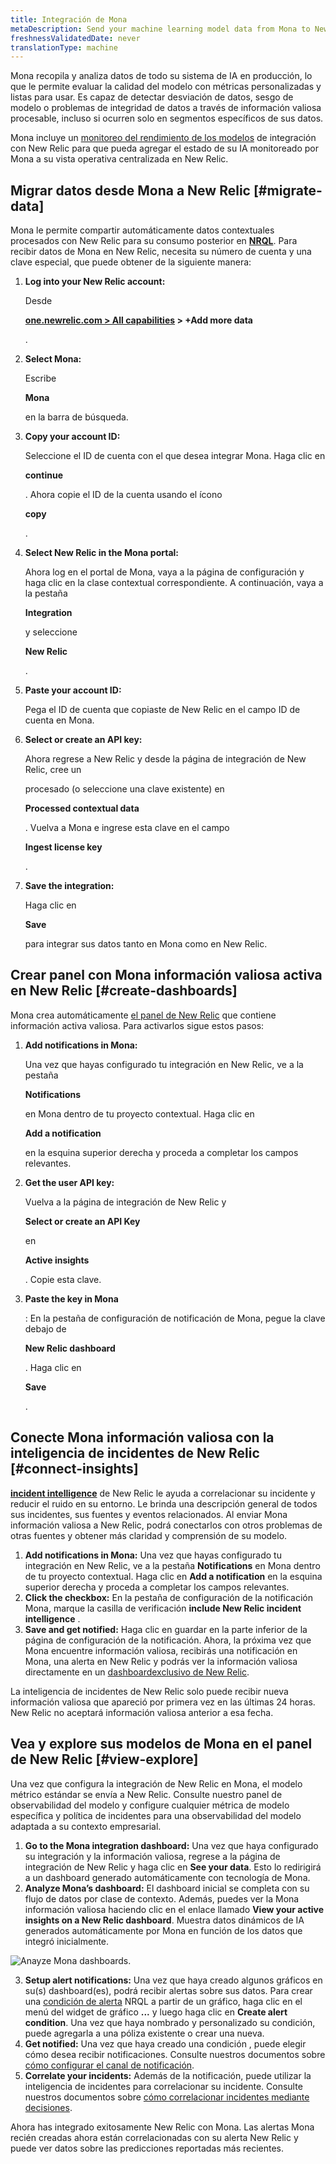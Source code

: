 ```yaml
---
title: Integración de Mona
metaDescription: Send your machine learning model data from Mona to New Relic to understand your model's performance.
freshnessValidatedDate: never
translationType: machine
---
```



Mona recopila y analiza datos de todo su sistema de IA en producción, lo que le permite evaluar la calidad del modelo con métricas personalizadas y listas para usar. Es capaz de detectar desviación de datos, sesgo de modelo o problemas de integridad de datos a través de información valiosa procesable, incluso si ocurren solo en segmentos específicos de sus datos.

Mona incluye un [monitoreo del rendimiento de los modelos](/docs/alerts-applied-intelligence/mlops/get-started/intro-mlops/) de integración con New Relic para que pueda agregar el estado de su IA monitoreado por Mona a su vista operativa centralizada en New Relic.

## Migrar datos desde Mona a New Relic [#migrate-data]

Mona le permite compartir automáticamente datos contextuales procesados con New Relic para su consumo posterior en <DoNotTranslate>**[NRQL](/docs/query-your-data/nrql-new-relic-query-language/get-started/nrql-syntax-clauses-functions/)**</DoNotTranslate>. Para recibir datos de Mona en New Relic, necesita su número de cuenta y una clave especial, que puede obtener de la siguiente manera:

1. <DoNotTranslate>**Log into your New Relic account:**</DoNotTranslate>

   Desde

   <DoNotTranslate>**[one.newrelic.com > All capabilities](https://one.newrelic.com/all-capabilities) > +Add more data**</DoNotTranslate>

   .

2. <DoNotTranslate>**Select Mona:**</DoNotTranslate>

   Escribe

   <DoNotTranslate>**Mona**</DoNotTranslate>

   en la barra de búsqueda.

3. <DoNotTranslate>**Copy your account ID:**</DoNotTranslate>

   Seleccione el ID de cuenta con el que desea integrar Mona. Haga clic en

   <DoNotTranslate>**continue**</DoNotTranslate>

   . Ahora copie el ID de la cuenta usando el ícono

   <DoNotTranslate>**copy**</DoNotTranslate>

   .

4. <DoNotTranslate>**Select New Relic in the Mona portal:**</DoNotTranslate>

   Ahora log en el portal de Mona, vaya a la página de configuración y haga clic en la clase contextual correspondiente. A continuación, vaya a la pestaña

   <DoNotTranslate>**Integration**</DoNotTranslate>

   y seleccione

   <DoNotTranslate>**New Relic**</DoNotTranslate>

   .

5. <DoNotTranslate>**Paste your account ID:**</DoNotTranslate>

   Pega el ID de cuenta que copiaste de New Relic en el campo ID de cuenta en Mona.

6. <DoNotTranslate>**Select or create an API key:**</DoNotTranslate>

   Ahora regrese a New Relic y desde la página de integración de New Relic, cree un

   <InlinePopover type="licenseKey"/>

   procesado (o seleccione una clave existente) en

   <DoNotTranslate>**Processed contextual data**</DoNotTranslate>

   . Vuelva a Mona e ingrese esta clave en el campo

   <DoNotTranslate>**Ingest license key**</DoNotTranslate>

   .

7. <DoNotTranslate>**Save the integration:**</DoNotTranslate>

   Haga clic en

   <DoNotTranslate>**Save**</DoNotTranslate>

   para integrar sus datos tanto en Mona como en New Relic.

<InstallFeedback/>

## Crear panel con Mona información valiosa activa en New Relic [#create-dashboards]

Mona crea automáticamente [el panel de New Relic](/docs/query-your-data/explore-query-data/dashboards/introduction-dashboards/) que contiene información activa valiosa. Para activarlos sigue estos pasos:

1. <DoNotTranslate>**Add notifications in Mona:**</DoNotTranslate>

   Una vez que hayas configurado tu integración en New Relic, ve a la pestaña

   <DoNotTranslate>**Notifications**</DoNotTranslate>

   en Mona dentro de tu proyecto contextual. Haga clic en

   <DoNotTranslate>**Add a notification**</DoNotTranslate>

   en la esquina superior derecha y proceda a completar los campos relevantes.

2. <DoNotTranslate>**Get the user API key:**</DoNotTranslate>

   Vuelva a la página de integración de New Relic y

   <DoNotTranslate>**Select or create an API Key**</DoNotTranslate>

   en

   <DoNotTranslate>**Active insights**</DoNotTranslate>

   . Copie esta clave.

3. <DoNotTranslate>**Paste the key in Mona**</DoNotTranslate>

   : En la pestaña de configuración de notificación de Mona, pegue la clave debajo de

   <DoNotTranslate>**New Relic dashboard**</DoNotTranslate>

   . Haga clic en

   <DoNotTranslate>**Save**</DoNotTranslate>

   .

## Conecte Mona información valiosa con la inteligencia de incidentes de New Relic [#connect-insights]

<DoNotTranslate>**[incident intelligence](/docs/alerts-applied-intelligence/applied-intelligence/incident-intelligence/get-started-incident-intelligence/#get-started)**</DoNotTranslate> de New Relic le ayuda a correlacionar su incidente y reducir el ruido en su entorno. Le brinda una descripción general de todos sus incidentes, sus fuentes y eventos relacionados. Al enviar Mona información valiosa a New Relic, podrá conectarlos con otros problemas de otras fuentes y obtener más claridad y comprensión de su modelo.

1. <DoNotTranslate>**Add notifications in Mona:**</DoNotTranslate> Una vez que hayas configurado tu integración en New Relic, ve a la pestaña <DoNotTranslate>**Notifications**</DoNotTranslate> en Mona dentro de tu proyecto contextual. Haga clic en <DoNotTranslate>**Add a notification**</DoNotTranslate> en la esquina superior derecha y proceda a completar los campos relevantes.
2. <DoNotTranslate>**Click the checkbox:**</DoNotTranslate> En la pestaña de configuración de la notificación Mona, marque la casilla de verificación <DoNotTranslate>**include New Relic incident intelligence**</DoNotTranslate> .
3. <DoNotTranslate>**Save and get notified:**</DoNotTranslate> Haga clic en guardar en la parte inferior de la página de configuración de la notificación. Ahora, la próxima vez que Mona encuentre información valiosa, recibirás una notificación en Mona, una alerta en New Relic y podrás ver la información valiosa directamente en un [dashboardexclusivo de New Relic](/docs/query-your-data/explore-query-data/dashboards/introduction-dashboards/).

<Callout variant="Sending Older Insights">
  La inteligencia de incidentes de New Relic solo puede recibir nueva información valiosa que apareció por primera vez en las últimas 24 horas. New Relic no aceptará información valiosa anterior a esa fecha.
</Callout>

## Vea y explore sus modelos de Mona en el panel de New Relic [#view-explore]

Una vez que configura la integración de New Relic en Mona, el modelo métrico estándar se envía a New Relic. Consulte nuestro panel de observabilidad del modelo y configure cualquier métrica de modelo específica y política de incidentes para una observabilidad del modelo adaptada a su contexto empresarial.

1. <DoNotTranslate>**Go to the Mona integration dashboard:**</DoNotTranslate> Una vez que haya configurado su integración y la información valiosa, regrese a la página de integración de New Relic y haga clic en <DoNotTranslate>**See your data**</DoNotTranslate>. Esto lo redirigirá a un dashboard generado automáticamente con tecnología de Mona.
2. <DoNotTranslate>**Analyze Mona’s dashboard:**</DoNotTranslate> El dashboard inicial se completa con su flujo de datos por clase de contexto. Además, puedes ver la Mona información valiosa haciendo clic en el enlace llamado <DoNotTranslate>**View your active insights on a New Relic dashboard**</DoNotTranslate>. Muestra datos dinámicos de IA generados automáticamente por Mona en función de los datos que integró inicialmente.

<img
  title="Anayze Mona dashboards"
  alt="Anayze Mona dashboards."
  src={modelperformancemonitoringMonaDashboard}
/>

3. <DoNotTranslate>**Setup alert notifications:**</DoNotTranslate> Una vez que haya creado algunos gráficos en su(s) dashboard(es), podrá recibir alertas sobre sus datos. Para crear una [condición de alerta](/docs/alerts-applied-intelligence/new-relic-alerts/alert-conditions/create-alert-conditions/) NRQL a partir de un gráfico, haga clic en el menú del widget de gráfico <DoNotTranslate>**...**</DoNotTranslate> y luego haga clic en <DoNotTranslate>**Create alert condition**</DoNotTranslate>. Una vez que haya nombrado y personalizado su condición, puede agregarla a una póliza existente o crear una nueva.
4. <DoNotTranslate>**Get notified:**</DoNotTranslate> Una vez que haya creado una condición <InlinePopover type="alerts"/>, puede elegir cómo desea recibir notificaciones. Consulte nuestros documentos sobre [cómo configurar el canal de notificación](/docs/alerts-applied-intelligence/new-relic-alerts/alert-notifications/notification-channels-control-where-send-alerts/).
5. <DoNotTranslate>**Correlate your incidents:**</DoNotTranslate> Además de la notificación, puede utilizar la inteligencia de incidentes para correlacionar su incidente. Consulte nuestros documentos sobre [cómo correlacionar incidentes mediante decisiones](/docs/alerts-applied-intelligence/applied-intelligence/incident-intelligence/change-applied-intelligence-correlation-logic-decisions/).

Ahora has integrado exitosamente New Relic con Mona. Las alertas Mona recién creadas ahora están correlacionadas con su alerta New Relic y puede ver datos sobre las predicciones reportadas más recientes.